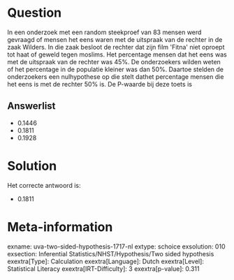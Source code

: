 Question
========

In een onderzoek met een random steekproef van 83 mensen werd gevraagd
of mensen het eens waren met de uitspraak van de rechter in de zaak
Wilders. In die zaak besloot de rechter dat zijn film \'Fitna\' niet
oproept tot haat of geweld tegen moslims. Het percentage mensen dat het
eens was met de uitspraak van de rechter was 45%. De onderzoekers wilden
weten of het percentage in de populatie kleiner was dan 50%. Daartoe
stelden de onderzoekers een nulhypothese op die stelt dathet percentage
mensen die het eens is met de rechter 50% is. De P-waarde bij deze toets
is

Answerlist
----------

* 0.1446
* 0.1811
* 0.1928

Solution
========

Het correcte antwoord is: 

* 0.1811

Meta-information
================
exname: uva-two-sided-hypothesis-1717-nl
extype: schoice
exsolution: 010
exsection: Inferential Statistics/NHST/Hypothesis/Two sided hypothesis
exextra[Type]: Calculation
exextra[Language]: Dutch
exextra[Level]: Statistical Literacy
exextra[IRT-Difficulty]: 3
exextra[p-value]: 0.311
